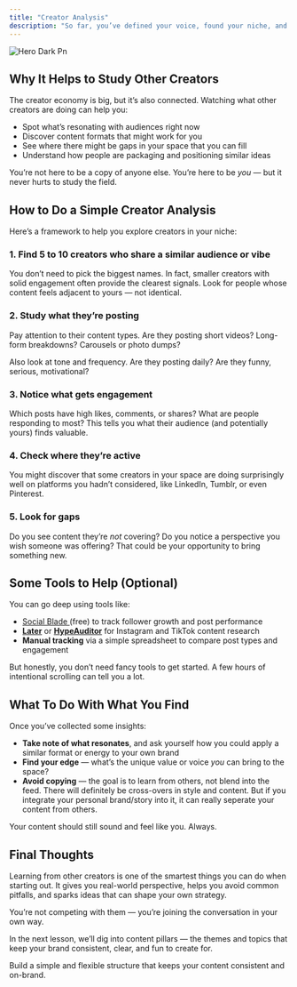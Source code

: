 ```yaml
---
title: "Creator Analysis"
description: "So far, you’ve defined your voice, found your niche, and picked the platforms that feel right for you. Now it’s time to take a look around and learn from others who are already out there creating in a similar space."
---
```


![Hero Dark Pn](/images/hero-dark.png)

## **Why It Helps to Study Other Creators**

The creator economy is big, but it’s also connected. Watching what other creators are doing can help you:

- Spot what’s resonating with audiences right now
- Discover content formats that might work for you
- See where there might be gaps in your space that you can fill
- Understand how people are packaging and positioning similar ideas

You’re not here to be a copy of anyone else. You’re here to be _you_ — but it never hurts to study the field.

## **How to Do a Simple Creator Analysis**

Here’s a framework to help you explore creators in your niche:

### **1. Find 5 to 10 creators who share a similar audience or vibe**

You don’t need to pick the biggest names. In fact, smaller creators with solid engagement often provide the clearest signals. Look for people whose content feels adjacent to yours — not identical.

### **2. Study what they’re posting**

Pay attention to their content types. Are they posting short videos? Long-form breakdowns? Carousels or photo dumps?

Also look at tone and frequency. Are they posting daily? Are they funny, serious, motivational?

### **3. Notice what gets engagement**

Which posts have high likes, comments, or shares? What are people responding to most? This tells you what their audience (and potentially yours) finds valuable.

### **4. Check where they’re active**

You might discover that some creators in your space are doing surprisingly well on platforms you hadn’t considered, like LinkedIn, Tumblr, or even Pinterest.

### **5. Look for gaps**

Do you see content they’re _not_ covering? Do you notice a perspective you wish someone was offering? That could be your opportunity to bring something new.

## **Some Tools to Help (Optional)**

You can go deep using tools like:

- [Social Blade ](https://socialblade.com/)(free) to track follower growth and post performance
- [**Later**](https://later.com/) or [**HypeAuditor**](https://hypeauditor.com/) for Instagram and TikTok content research
- **Manual tracking** via a simple spreadsheet to compare post types and engagement

But honestly, you don’t need fancy tools to get started. A few hours of intentional scrolling can tell you a lot.

## **What To Do With What You Find**

Once you’ve collected some insights:

- **Take note of what resonates**, and ask yourself how you could apply a similar format or energy to your own brand
- **Find your edge** — what’s the unique value or voice _you_ can bring to the space?
- **Avoid copying** — the goal is to learn from others, not blend into the feed. There will definitely be cross-overs in style and content. But if you integrate your personal brand/story into it, it can really seperate your content from others.

Your content should still sound and feel like you. Always.

## **Final Thoughts**

Learning from other creators is one of the smartest things you can do when starting out. It gives you real-world perspective, helps you avoid common pitfalls, and sparks ideas that can shape your own strategy.

You’re not competing with them — you’re joining the conversation in your own way.

In the next lesson, we’ll dig into content pillars — the themes and topics that keep your brand consistent, clear, and fun to create for.

<Card title="All About Content Pillars" icon="heart" iconType="duotone">
  Build a simple and flexible structure that keeps your content consistent and on-brand.
</Card>
